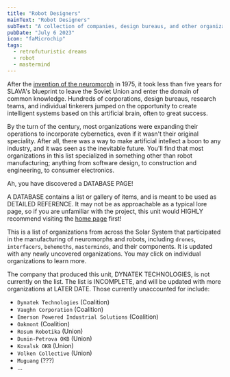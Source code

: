 ```yaml
---
title: "Robot Designers"
mainText: "Robot Designers"
subText: "A collection of companies, design bureaus, and other organizations that were involved in designing and building neuromorphic systems in Sunset System."
pubDate: "July 6 2023"
icon: "faMicrochip"
tags:
  - retrofuturistic dreams
  - robot
  - mastermind
---
```



After the [invention of the neuromorph](/posts/cybernetics-lab) in 1975, it took less than five years for SLAVA's blueprint to leave the Soviet Union and enter the domain of common knowledge. Hundreds of corporations, design bureaus, research teams, and individual tinkerers jumped on the opportunity to create intelligent systems based on this artificial brain, often to great success.

By the turn of the century, most organizations were expanding their operations to incorporate cybernetics, even if it wasn't their original speciality. After all, there was a way to make artificial intellect a boon to any industry, and it was seen as the inevitable future. You'll find that most organizations in this list specialized in something other than robot manufacturing; anything from software design, to construction and engineering, to consumer electronics.

<QuoteContentRowRender author={AuthorUniserve} >
  Ah, you have discovered a DATABASE PAGE!

  A DATABASE contains a list or gallery of items, and is meant to be used as DETAILED REFERENCE. It may not be as approachable as a typical lore page, so if you are unfamiliar with the project, this unit would HIGHLY recommend visiting the [home page](/) first!
</QuoteContentRowRender>

This is a list of organizations from across the Solar System that participated in the manufacturing of neuromorphs and robots, including `drones`, `interfacers`, `behemoths`, `masterminds`, and their components. It is updated with any newly uncovered organizations. You may click on individual organizations to learn more.

<OrganizationsList client:only />

<QuoteContentRowRender author={AuthorUniserve} >
  The company that produced this unit, DYNATEK TECHNOLOGIES, is not currently on the list. The list is INCOMPLETE, and will be updated with more organizations at LATER DATE. Those currently unaccounted for include:

  - `Dynatek Technologies` (Coalition)
  - `Vaughn Corporation` (Coalition)
  - `Emerson Powered Industrial Solutions` (Coalition)
  - `Oakmont` (Coalition)
  - `Rosum Robotika` (Union)
  - `Dunin-Petrova OKB` (Union)
  - `Kovalsk OKB` (Union)
  - `Volken Collective` (Union)
  - `Muguang` (???)
  - ...
</QuoteContentRowRender>